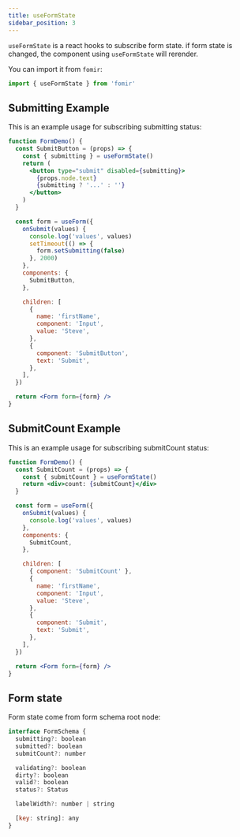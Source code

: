 ```yaml
---
title: useFormState
sidebar_position: 3
---
```


`useFormState` is a react hooks to subscribe form state. if form state is changed, the component using `useFormState` will rerender.

You can import it from `fomir`:

```jsx
import { useFormState } from 'fomir'
```

## Submitting Example

This is an example usage for subscribing submitting status:

```jsx live
function FormDemo() {
  const SubmitButton = (props) => {
    const { submitting } = useFormState()
    return (
      <button type="submit" disabled={submitting}>
        {props.node.text}
        {submitting ? '...' : ''}
      </button>
    )
  }

  const form = useForm({
    onSubmit(values) {
      console.log('values', values)
      setTimeout(() => {
        form.setSubmitting(false)
      }, 2000)
    },
    components: {
      SubmitButton,
    },

    children: [
      {
        name: 'firstName',
        component: 'Input',
        value: 'Steve',
      },
      {
        component: 'SubmitButton',
        text: 'Submit',
      },
    ],
  })

  return <Form form={form} />
}
```

## SubmitCount Example

This is an example usage for subscribing submitCount status:

```jsx live
function FormDemo() {
  const SubmitCount = (props) => {
    const { submitCount } = useFormState()
    return <div>count: {submitCount}</div>
  }

  const form = useForm({
    onSubmit(values) {
      console.log('values', values)
    },
    components: {
      SubmitCount,
    },

    children: [
      { component: 'SubmitCount' },
      {
        name: 'firstName',
        component: 'Input',
        value: 'Steve',
      },
      {
        component: 'Submit',
        text: 'Submit',
      },
    ],
  })

  return <Form form={form} />
}
```

## Form state

Form state come from form schema root node:

```jsx
interface FormSchema {
  submitting?: boolean
  submitted?: boolean
  submitCount?: number

  validating?: boolean
  dirty?: boolean
  valid?: boolean
  status?: Status

  labelWidth?: number | string

  [key: string]: any
}
```
